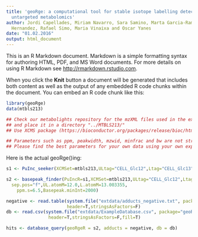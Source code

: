 ```yaml
---
title: 'geoRge: a computational tool for stable isotope labelling detection in LC/MS-based
  untargeted metabolomics'
author: Jordi Capellades, Miriam Navarro, Sara Samino, Marta Garcia-Ramirez, Cristina
  Hernandez, Rafael Simo, Maria Vinaixa and Oscar Yanes
date: "01.02.2016"
output: html_document
---
```


This is an R Markdown document. Markdown is a simple formatting syntax for authoring HTML, PDF, and MS Word documents. For more details on using R Markdown see <http://rmarkdown.rstudio.com>.

When you click the **Knit** button a document will be generated that includes both content as well as the output of any embedded R code chunks within the document. You can embed an R code chunk like this:

```r

library(geoRge)
data(mtbls213)

## Check our metabolights repository for the mzXML files used in the example below (http://www.ebi.ac.uk/metabolights/MTBLS213)
## and place it in a directory "../MTBLS213/"
## Use XCMS package (https://bioconductor.org/packages/release/bioc/html/xcms.html) for peak picking, alignment and grouping

## Parameters such as ppm, peakwidth, mzwid, minfrac and bw are not strict. They depend on data acquisition and methodology.
## Please find the best parameters for your own data using your own experience or by trial and error

```

Here is the actual geoRge()ing:

```r

s1 <- PuInc_seeker(XCMSet=mtbls213,ULtag="CELL_Glc12",Ltag="CELL_Glc13",sep.pos="f")

s2 <- basepeak_finder(PuIncR=s1,XCMSet=mtbls213,ULtag="CELL_Glc12",Ltag="CELL_Glc13",
  sep.pos="f",UL.atomM=12.0,L.atomM=13.003355,
	ppm.s=6.5,Basepeak.minInt=2000)

negative <- read.table(system.file("extdata/adducts_negative.txt", package="geoRge"),
                       header=T,stringsAsFactors=F)
db <- read.csv(system.file("extdata/ExampleDatabase.csv", package="geoRge"),
                header=T,stringsAsFactors=F,fill=T)

hits <- database_query(geoRgeR = s2, adducts = negative, db = db)

```

